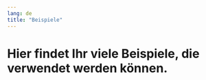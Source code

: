 ```yaml
---
lang: de
title: "Beispiele"
---
```


# Hier findet Ihr viele Beispiele, die verwendet werden können.